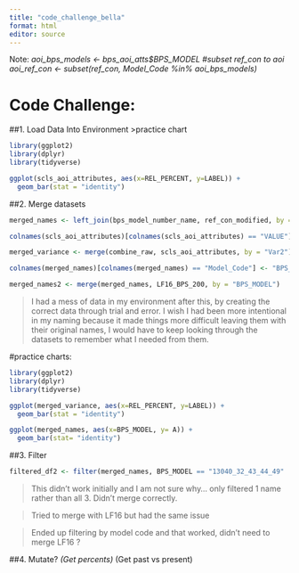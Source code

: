 ```yaml
---
title: "code_challenge_bella"
format: html
editor: source
---
```

Note:
*aoi_bps_models <- bps_aoi_atts$BPS_MODEL #subset ref_con to aoi aoi_ref_con <- subset(ref_con, Model_Code %in% aoi_bps_models)*

# Code Challenge:

##1. Load Data Into Environment
>practice chart

```r
library(ggplot2)
library(dplyr)
library(tidyverse)

ggplot(scls_aoi_attributes, aes(x=REL_PERCENT, y=LABEL)) + 
  geom_bar(stat = "identity")
```

##2. Merge datasets
```r
merged_names <- left_join(bps_model_number_name, ref_con_modified, by = "Model_Code")

colnames(scls_aoi_attributes)[colnames(scls_aoi_attributes) == "VALUE"] <- "Var2"

merged_variance <- merge(combine_raw, scls_aoi_attributes, by = "Var2")

colnames(merged_names)[colnames(merged_names) == "Model_Code"] <- "BPS_MODEL"

merged_names2 <- merge(merged_names, LF16_BPS_200, by = "BPS_MODEL")
```

> I had a mess of data in my environment after this, by creating the correct data through trial and error. I wish I had been more intentional in my naming because it made things more difficult leaving them with their original names, I would have to keep looking through the datasets to remember what I needed from them. 

#practice charts:
```r
library(ggplot2)
library(dplyr)
library(tidyverse)

ggplot(merged_variance, aes(x=REL_PERCENT, y=LABEL)) + 
  geom_bar(stat = "identity")

ggplot(merged_names, aes(x=BPS_MODEL, y= A)) +
  geom_bar(stat= "identity")

```

##3. Filter
```r
filtered_df2 <- filter(merged_names, BPS_MODEL == "13040_32_43_44_49" | BPS_MODEL == "15070_44" | BPS_MODEL == "13670_32_44")

```

> This didn't work initially and I am not sure why... only filtered 1 name rather than all 3. Didn't merge correctly.

>Tried to merge with LF16 but had the same issue

> Ended up filtering by model code and that worked, didn't need to merge LF16 ?

##4. Mutate? 
*(Get percents)
*(Get past vs present)
